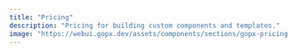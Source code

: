 ```yaml
---
title: "Pricing"
description: "Pricing for building custom components and templates."
image: "https://webui.gopx.dev/assets/components/sections/gopx-pricing.png"
---
```



<PageHeader title="Pricing"
heading="Use it for free for yourself, upgrade when your team needs advanced control."
description="Choose an affordable plan that's packed with the best features for engaging your audience, creating customer loyalty, and driving sales."
/>

<PricingComponent />

